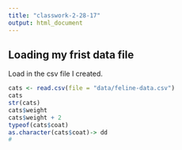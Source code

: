 ```yaml
---
title: "classwork-2-28-17"
output: html_document
---
```


## Loading my frist data file 

Load in the csv file I created.

```r
cats <- read.csv(file = "data/feline-data.csv")
cats
str(cats)
cats$weight
cats$weight + 2
typeof(cats$coat)
as.character(cats$coat)-> dd
#
```